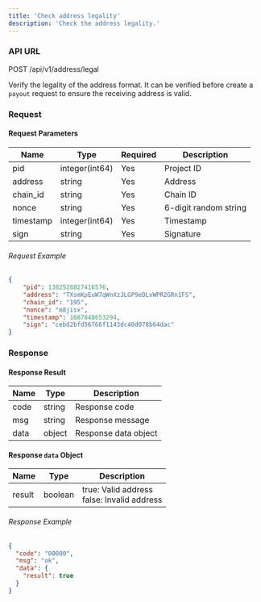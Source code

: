 ```yaml
---
title: 'Check address legality'
description: 'Check the address legality.'
---
```


### API URL

POST /api/v1/address/legal

Verify the legality of the address format. It can be verified before create a `payout` request to ensure the receiving address is valid.

### Request

#### Request Parameters

| Name      | Type             | Required | Description             |
| --------- | -------------- | -------- | ----------------------- |
| pid       | integer(int64) | Yes      | Project ID              |
| address   | string         | Yes      | Address                 |
| chain_id  | string         | Yes      | Chain ID                |
| nonce     | string         | Yes      | 6-digit random string   |
| timestamp | integer(int64) | Yes      | Timestamp               |
| sign      | string         | Yes      | Signature               |

###### Request Example

```json
{
    "pid": 1382528827416576,
    "address": "TXsmKpEuW7qWnXzJLGP9eDLvWPR2GRn1FS",
    "chain_id": "195",
    "nonce": "m8jisx",
    "timestamp": 1687848653294,
    "sign": "cebd2bfd56766f1143dc40d078b64dac"
}
```

### Response

#### Response Result

| Name  | Type   | Description      |
| ----- | ------ | ---------------- |
| code  | string | Response code    |
| msg   | string | Response message |
| data  | object | Response data object |

#### Response `data` Object

| Name   | Type    | Description                       |
| ------ | ------- | --------------------------------- |
| result | boolean | true: Valid address<br/>false: Invalid address |


###### Response Example

```json
{
  "code": "00000",
  "msg": "ok",
  "data": {
    "result": true
  }
}
```
